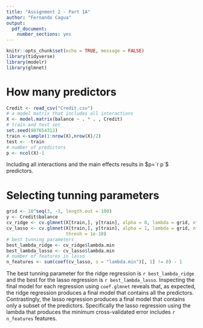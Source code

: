 ```yaml
---
title: "Assignment 2 - Part 1A"
author: "Fernando Cagua"
output: 
  pdf_document: 
    number_sections: yes
---
```


```r
knitr::opts_chunk$set(echo = TRUE, message = FALSE)
library(tidyverse)
library(modelr)
library(glmnet)
```


# How many predictors

```r
Credit <- read_csv("Credit.csv")
# a model matrix that includes all interactions
X <- model.matrix(balance ~ . * . , Credit)
# train and test set
set.seed(987654312)
train <-sample(1:nrow(X),nrow(X)/2)
test <- -train
# number of predictors
p <- ncol(X)-1
```

Including all interactions and the main effects results in $p=`r p`$ predictors.

# Selecting tunning parameters

```r
grid <- 10^seq(3, -1, length.out = 100)
y <- Credit$balance
cv_ridge <- cv.glmnet(X[train,], y[train], alpha = 0, lambda = grid, nfolds = 10)
cv_lasso <- cv.glmnet(X[train,], y[train], alpha = 1, lambda = grid, nfolds = 10, 
                      thresh = 1e-10)
# best tunning parameters
best_lambda_ridge <- cv_ridge$lambda.min
best_lambda_lasso <- cv_lasso$lambda.min
# number of features in lasso
n_features <- sum(coef(cv_lasso, s = "lambda.min")[, 1] != 0) - 1
```

The best tunning parameter for the ridge regression is `r best_lambda_ridge` and the best for the lasso regression is `r best_lambda_lasso`.
Inspecting the final model for each regression using `coef.glmnet` reveals that, as expected, the ridge regression produces a final model that contains all the predictors. 
Contrastingly, the lasso regression produces a final model that contains only a subset of the predictors. 
Specifically the lasso regression using the lambda that produces the minimum cross-validated error includes `r n_features` features.
